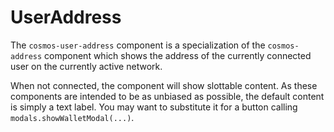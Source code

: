 
<Meta of={UserAddressStories} />

# UserAddress
The `cosmos-user-address` component is a specialization of the `cosmos-address` component which
shows the address of the currently connected user on the currently active network.

<Canvas of={UserAddressStories.Default} />

When not connected, the component will show slottable content. As these components are intended to
be as unbiased as possible, the default content is simply a text label. You may want to substitute
it for a button calling `modals.showWalletModal(...)`.
